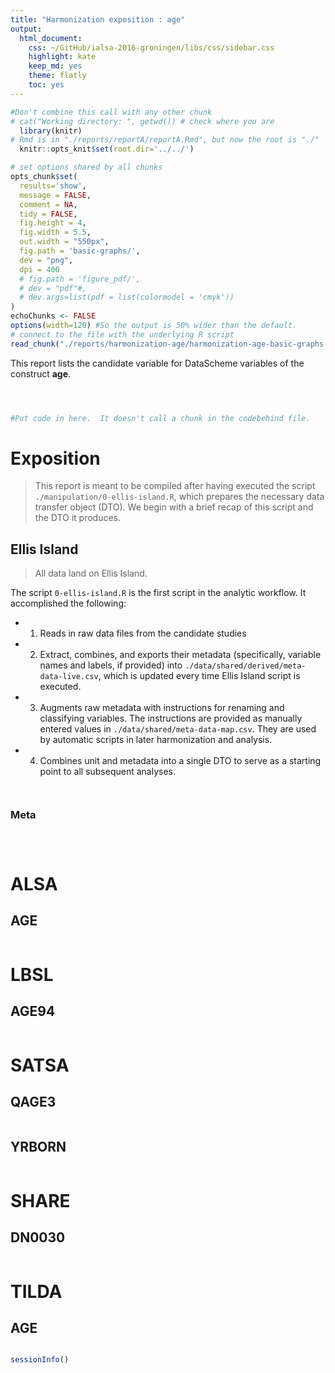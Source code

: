 ```yaml
---
title: "Harmonization exposition : age"
output:
  html_document:
    css: ~/GitHub/ialsa-2016-groningen/libs/css/sidebar.css
    highlight: kate
    keep_md: yes
    theme: flatly
    toc: yes
---
```


<!-- These two chunks should be added in the beginning of every .Rmd that you want to source an .R script -->
<!--  The 1st mandatory chunck  -->
<!--  Set the working directory to the repository's base directory -->
```r
#Don't combine this call with any other chunk 
# cat("Working directory: ", getwd()) # check where you are
  library(knitr)
# Rmd is in "./reports/reportA/reportA.Rmd", but now the root is "./"
  knitr::opts_knit$set(root.dir='../../') 
```

<!--  The 2nd mandatory chunck  -->
<!-- Set the report-wide options, and point to the external code file. -->
```r
# set options shared by all chunks
opts_chunk$set(
  results='show', 
  message = FALSE,
  comment = NA, 
  tidy = FALSE,
  fig.height = 4, 
  fig.width = 5.5, 
  out.width = "550px",
  fig.path = 'basic-graphs/',     
  dev = "png",
  dpi = 400
  # fig.path = 'figure_pdf/',     
  # dev = "pdf"#,
  # dev.args=list(pdf = list(colormodel = 'cmyk'))
)
echoChunks <- FALSE
options(width=120) #So the output is 50% wider than the default.
# connect to the file with the underlying R script  
read_chunk("./reports/harmonization-age/harmonization-age-basic-graphs.R") 
```

This report lists the candidate variable for DataScheme variables of the construct **age**.

<!-- Load 'sourced' R files.  Suppress the output when loading packages. --> 
```r
```


<!-- Load the sources.  Suppress the output when loading sources. --> 
```r
```


<!-- Load any Global functions and variables declared in the R file.  Suppress the output. --> 
```r
```

<!-- Declare any global functions specific to a Rmd output.  Suppress the output. --> 
```r
#Put code in here.  It doesn't call a chunk in the codebehind file.
```
# Exposition

> This report is meant to be compiled after having executed the script `./manipulation/0-ellis-island.R`, which prepares the necessary data transfer object (DTO). We begin with a brief recap of this script and the DTO it produces.  

## Ellis Island

> All data land on Ellis Island.

The script `0-ellis-island.R` is the first script in the analytic workflow. It accomplished the following: 

- (1) Reads in raw data files from the candidate studies   
- (2) Extract, combines, and exports their metadata (specifically, variable names and labels, if provided) into `./data/shared/derived/meta-data-live.csv`, which is updated every time Ellis Island script is executed.   
- (3) Augments raw metadata with instructions for renaming and classifying variables. The instructions are provided as manually entered values in `./data/shared/meta-data-map.csv`. They are used by automatic scripts in later harmonization and analysis.  
- (4) Combines unit and metadata into a single DTO to serve as a starting point to all subsequent analyses.   

<!-- Load the datasets.   -->
```r
```

<!-- Inspect the datasets.   -->
```r
```

### Meta
```r
```


<!-- Tweak the datasets.   -->
```r
```

<!-- Basic table view.   -->
```r
```

# ALSA

## AGE
```r
```


# LBSL

## AGE94
```r
```


# SATSA

## QAGE3
```r
```

## YRBORN
```r
```

# SHARE

## DN0030
```r
```

# TILDA

## AGE
```r
```


```r
sessionInfo()

```




